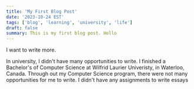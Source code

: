 ```yaml
---
title: 'My First Blog Post'
date: '2023-10-24 EST'
tags: ['blog', 'learning', 'university', 'life']
draft: false
summary: This is my first blog post. Hello
---
```


I want to write more.

In university, I didn't have many opportunities to write.
I finished a Bachelor's of Computer Science at Wilfrid Laurier Univeristy, in Waterloo, Canada.
Through out my Computer Science program, there were not many opportunities for me to write.
I didn't have any assignments to write essays
